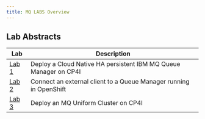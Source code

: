 ```yaml
---
title: MQ LABS Overview
---
```


## Lab Abstracts

| Lab | Description |
| --- | ----------- |
| [Lab 1](./2023_Lab1/) | Deploy a Cloud Native HA persistent IBM MQ Queue Manager on CP4I |
| [Lab 2](./2023_Lab2/) | Connect an external client to a Queue Manager running in OpenShift |
| [Lab 3](./2023_Lab3/) | Deploy an MQ Uniform Cluster on CP4I |